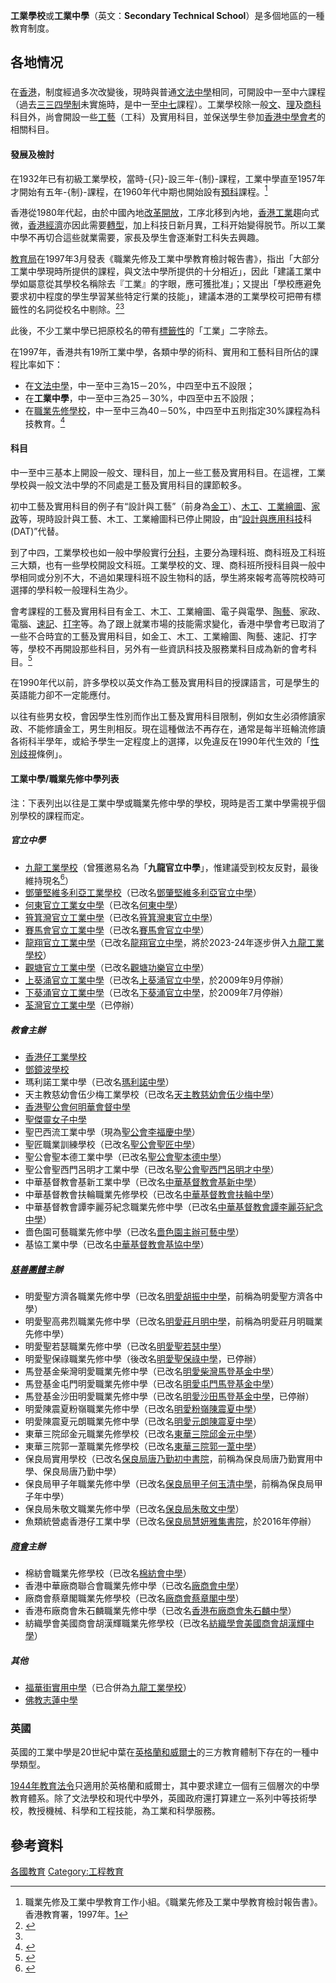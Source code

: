 {{Link style|time=2015-12-13T13:25:55+00:00}}
{{globalize|area=[[香港|香港]]|time=2009-06-15T20:44:43+00:00}}<!-- 見：[[:en:Secondary_Industrial_School|:en:Secondary Industrial School]] -->
{{Distinguish|工業學院}}
'''工業學校'''或'''工業中學'''（英文：'''Secondary Technical School'''）是多個地區的一種教育制度。
==各地情况==
==={{HKG}}===
在[[香港中等教育|香港]]，制度經過多次改變後，現時與普通[[文法中學|文法中學]]相同，可開設中一至中六課程（過去[[三三四高中教育改革|三三四學制]]未實施時，是中一至[[預科|中七]]課程）。工業學校除一般[[文科|文]]、[[理科|理]]及[[商科|商科]]科目外，尚會開設一些[[工藝|工藝]]（工科）及實用科目，並保送學生參加[[香港中學會考|香港中學會考]]的相關科目。

==== 發展及檢討 ====
在1932年已有初級工業學校，當時-{只}-設三年-{制}-課程，工業中學直至1957年才開始有五年-{制}-課程，在1960年代中期也開始設有[[預科|預科]]課程。<ref name="edb1">職業先修及工業中學教育工作小組。《職業先修及工業中學教育檢討報告書》。香港教育署，1997年。[http://www.edb.gov.hk/FileManager/TC/Content_588/spvuev-c.doc]{{dead link|date=2017年12月 |bot=InternetArchiveBot |fix-attempted=yes }}</ref>

香港從1980年代起，由於中國內地[[改革開放|改革開放]]，工序北移到內地，[[香港工業|香港工業]]趨向式微，[[香港經濟|香港經濟]]亦因此需要[[轉型|轉型]]，加上科技日新月異，工科开始變得脱节。所以工業中學不再切合這些就業需要，家長及學生會逐漸對工科失去興趣。

[[教育局_(香港)|教育局]]在1997年3月發表《職業先修及工業中學教育檢討報告書》，指出「大部分工業中學現時所提供的課程，與文法中學所提供的十分相近」，因此「建議工業中學如屬意從其學校名稱除去『工業』的字眼，應可獲批准」；又提出「學校應避免要求初中程度的學生學習某些特定行業的技能」，建議本港的工業學校可把帶有標籤性的名詞從校名中剔除。<ref>{{cite news |author1=鄭志珩 |title=龍翔官立中學前任校長 另類功課見解:多密少高 |url=https://www1.hkej.com/features/article?q=%23%E6%A0%A1%E9%95%B7%E7%B3%BB%E5%88%97%23&suid=3864172931 |accessdate=2020-04-10 |date=2015-09-07 |archive-date=2020-06-04 |archive-url=https://web.archive.org/web/20200604080342/http://www1.hkej.com/features/article?q=%23%E6%A0%A1%E9%95%B7%E7%B3%BB%E5%88%97%23&suid=3864172931 |dead-url=no }}</ref><ref name="edb1"/>

此後，不少工業中學已把原校名的帶有[[標籤效應|標籤性]]的「工業」二字除去。

在1997年，香港共有19所工業中學，各類中學的術科、實用和工藝科目所佔的課程比率如下：
*在[[文法中學|文法中學]]，中一至中三為15－20%，中四至中五不設限；
*在'''工業中學'''，中一至中三為25－30%，中四至中五不設限；
*在[[職業先修學校|職業先修學校]]，中一至中三為40－50%，中四至中五則指定30%課程為科技教育。<ref>{{cite web|url=http://www.legco.gov.hk/yr97-98/chinese/fc/fc/papers/fc311047.htm|title=總目40－教育署 分目700一般其他非經常開支 在職業先修學校和工業中學推行新的工藝課程|work=香港立法會財務委員會討論文件|date=1997年10月31日|accessdate=2018年4月14日|archive-date=2019年11月1日|archive-url=https://web.archive.org/web/20191101035032/https://www.legco.gov.hk/yr97-98/chinese/fc/fc/papers/fc311047.htm|dead-url=no}}</ref>

==== 科目 ====
{{see also|文理分科#香港}}
中一至中三基本上開設一般文、理科目，加上一些工藝及實用科目。在這裡，工業學校與一般文法中學的不同處是工藝及實用科目的課節較多。

初中工藝及實用科目的例子有“設計與工藝”（前身為[[金工|金工]]）、[[木工|木工]]、[[工業繪圖|工業繪圖]]、[[家政|家政]]等，現時設計與工藝、木工、工業繪圖科已停止開設，由“[[設計與科技|設計與應用科技]]科(DAT)”代替。

到了中四，工業學校也如一般中學般實行[[文理分科|分科]]，主要分為理科班、商科班及工科班三大類，也有一些學校開設文科班。工業學校的文、理、商科班所授科目與一般中學相同或分別不大，不過如果理科班不設生物科的話，學生將來報考高等院校時可選擇的學科較一般理科生為少。

會考課程的工藝及實用科目有金工、木工、工業繪圖、電子與電學、[[陶藝|陶藝]]、家政、電腦、[[速記|速記]]、[[打字|打字]]等。為了跟上就業市場的技能需求變化，香港中學會考已取消了一些不合時宜的工藝及實用科目，如金工、木工、工業繪圖、陶藝、速記、打字等，學校不再開設那些科目，另外有一些資訊科技及服務業科目成為新的會考科目。<ref>{{cite web |url=http://eant01.hkeaa.edu.hk/hkea/redirector.asp?p_direction=body&p_clickurl=exam%5Fsyllabuses%2Easp%3Fp%5Fexam%3DHKCEE |title=存档副本 |accessdate=2007年12月16日 |deadurl=yes |archiveurl=https://web.archive.org/web/20071218161938/http://eant01.hkeaa.edu.hk/hkea/redirector.asp?p_direction=body&p_clickurl=exam%5Fsyllabuses%2Easp%3Fp%5Fexam%3DHKCEE |archivedate=2007年12月18日 |df= }} </ref>

在1990年代以前，許多學校以英文作為工藝及實用科目的授課語言，可是學生的英語能力卻不一定能應付。

以往有些男女校，會因學生性別而作出工藝及實用科目限制，例如女生必須修讀家政、不能修讀金工，男生則相反。現在這種做法不再存在，通常是每半班輪流修讀各術科半學年，或給予學生一定程度上的選擇，以免違反在1990年代生效的「[[性別歧視|性別歧視]]條例」。

==== 工業中學/職業先修中學列表 ====
{{未完成列表}}
注：下表列出以往是工業中學或職業先修中學的學校，現時是否工業中學需視乎個別學校的課程而定。

===== 官立中學 =====
*[[九龍工業學校|九龍工業學校]]（曾獲邀易名為「'''九龍官立中學'''」，惟建議受到校友反對，最後維持現名<ref>{{cite book|author1=陳美怡|title=校服歲月：圖說香港校服史|date=2019|publisher=中華書局(香港)有限公司|location=香港|isbn=9789888573219}}</ref>）
*[[鄧肇堅維多利亞工業學校|鄧肇堅維多利亞工業學校]]（已改名[[鄧肇堅維多利亞官立中學|鄧肇堅維多利亞官立中學]]）
*[[何東官立工業女中學|何東官立工業女中學]]（已改名[[何東中學|何東中學]]）
*[[筲箕灣官立工業中學|筲箕灣官立工業中學]]（已改名[[筲箕灣東官立中學|筲箕灣東官立中學]]）
*[[賽馬會官立工業中學|賽馬會官立工業中學]]（已改名[[賽馬會官立中學|賽馬會官立中學]]）
*[[龍翔官立工業中學|龍翔官立工業中學]]（已改名[[龍翔官立中學|龍翔官立中學]]，將於2023-24年逐步併入[[九龍工業學校|九龍工業學校]]）
*[[觀塘官立工業中學|觀塘官立工業中學]]（已改名[[觀塘功樂官立中學|觀塘功樂官立中學]]）
*[[上葵涌官立工業中學|上葵涌官立工業中學]]（已改名[[上葵涌官立中學|上葵涌官立中學]]，於2009年9月停辦）
*[[下葵涌官立工業中學|下葵涌官立工業中學]]（已改名[[下葵涌官立中學|下葵涌官立中學]]，於2009年7月停辦）
*[[荃灣官立工業中學|荃灣官立工業中學]]（已停辦）

===== 教會主辦 =====
*[[香港仔工業學校|香港仔工業學校]]
*[[鄧鏡波學校|鄧鏡波學校]]
*瑪利諾工業中學（已改名[[瑪利諾中學|瑪利諾中學]]）
*天主教慈幼會伍少梅工業學校（已改名[[天主教慈幼會伍少梅中學|天主教慈幼會伍少梅中學]]）
*[[香港聖公會何明華會督中學|香港聖公會何明華會督中學]]
*[[聖傑靈女子中學|聖傑靈女子中學]]
*聖巴西流工業中學（現為[[聖公會李福慶中學|聖公會李福慶中學]]）
*聖匠職業訓練學校（已改名[[聖公會聖匠中學|聖公會聖匠中學]]）
*聖公會聖本德工業中學（已改名[[聖公會聖本德中學|聖公會聖本德中學]]）
*聖公會聖西門呂明才工業中學（已改名[[聖公會聖西門呂明才中學|聖公會聖西門呂明才中學]]）
*中華基督教會基新工業中學（已改名[[中華基督教會基新中學|中華基督教會基新中學]]）
*中華基督教會扶輪職業先修學校（已改名[[中華基督教會扶輪中學|中華基督教會扶輪中學]]）
*中華基督教會譚李麗芬紀念職業先修中學（已改名[[中華基督教會譚李麗芬紀念中學|中華基督教會譚李麗芬紀念中學]]）
*嗇色園可藝職業先修中學（已改名[[嗇色園主辦可藝中學|嗇色園主辦可藝中學]]）
*基協工業中學（已改名[[中華基督教會基協中學|中華基督教會基協中學]]）

===== [[慈善團體|慈善團體]]主辦 =====
*明愛聖方濟各職業先修中學（已改名[[明愛胡振中中學|明愛胡振中中學]]，前稱為明愛聖方濟各中學）
*明愛聖高弗烈職業先修中學（已改名[[明愛莊月明中學|明愛莊月明中學]]，前稱為明愛莊月明職業先修中學）
*明愛聖若瑟職業先修中學（已改名[[明愛聖若瑟中學|明愛聖若瑟中學]]）
*明愛聖保祿職業先修中學（後改名[[明愛聖保祿中學|明愛聖保祿中學]]，已停辦）
*馬登基金柴灣明愛職業先修中學（已改名[[明愛柴灣馬登基金中學|明愛柴灣馬登基金中學]]）
*馬登基金屯門明愛職業先修中學（已改名[[明愛屯門馬登基金中學|明愛屯門馬登基金中學]]）
*馬登基金沙田明愛職業先修中學（已改名[[明愛沙田馬登基金中學|明愛沙田馬登基金中學]]，已停辦）
*明愛陳震夏粉嶺職業先修中學（已改名[[明愛粉嶺陳震夏中學|明愛粉嶺陳震夏中學]]）
*明愛陳震夏元朗職業先修中學（已改名[[明愛元朗陳震夏中學|明愛元朗陳震夏中學]]）
*東華三院邱金元職業先修學校（已改名[[東華三院邱金元中學|東華三院邱金元中學]]）
*東華三院郭一葦職業先修學校（已改名[[東華三院郭一葦中學|東華三院郭一葦中學]]）
*保良局實用學校（已改名[[保良局唐乃勤初中書院|保良局唐乃勤初中書院]]，前稱為保良局唐乃勤實用中學、保良局唐乃勤中學）
*保良局甲子年職業先修中學（已改名[[保良局甲子何玉清中學|保良局甲子何玉清中學]]，前稱為保良局甲子年中學）
*保良局朱敬文職業先修中學（已改名[[保良局朱敬文中學|保良局朱敬文中學]]）
*魚類統營處香港仔工業中學（已改名[[保良局慧妍雅集書院|保良局慧妍雅集書院]]，於2016年停辦）

===== [[商會|商會]]主辦 =====
*棉紡會職業先修學校（已改名[[棉紡會中學|棉紡會中學]]）
*香港中華廠商聯合會職業先修中學（已改名[[廠商會中學|廠商會中學]]）
*廠商會蔡章閣職業先修學校（已改名[[廠商會蔡章閣中學|廠商會蔡章閣中學]]）
*香港布廠商會朱石麟職業先修中學（已改名[[香港布廠商會朱石麟中學|香港布廠商會朱石麟中學]]）
*紡織學會美國商會胡漢輝職業先修學校（已改名[[紡織學會美國商會胡漢輝中學|紡織學會美國商會胡漢輝中學]]）

===== 其他 =====
*[[福華街實用中學|福華街實用中學]]（已合併為[[九龍工業學校|九龍工業學校]]）
*[[佛教志蓮中學|佛教志蓮中學]]

=== 英國 ===
英國的工業中學是20世紀中葉在[[英格蘭和威爾士|英格蘭和威爾士]]的三方教育體制下存在的一種中學類型。

[[1944年教育法令|1944年教育法令]]只適用於英格蘭和威爾士，其中要求建立一個有三個層次的中學教育體系。除了文法學校和現代中學外，英國政府還打算建立一系列中等技術學校，教授機械、科學和工程技能，為工業和科學服務。

==參考資料==
{{reflist}}

[[Category:各國教育|]]
[[Category:工程教育|Category:工程教育]]